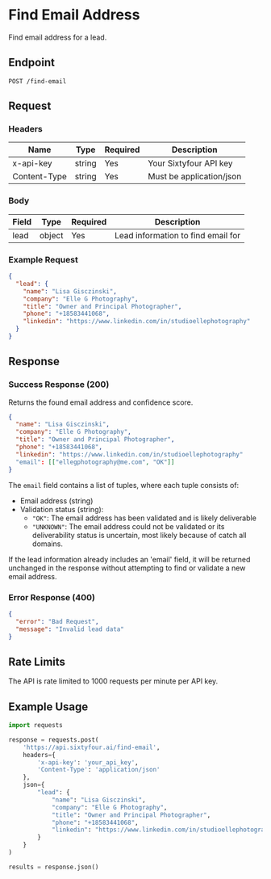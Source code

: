 # Find Email Address

Find email address for a lead.

## Endpoint

```http
POST /find-email
```

## Request

### Headers

| Name | Type | Required | Description |
|------|------|----------|-------------|
| x-api-key | string | Yes | Your Sixtyfour API key |
| Content-Type | string | Yes | Must be application/json |

### Body

| Field | Type | Required | Description |
|-------|------|----------|-------------|
| lead | object | Yes | Lead information to find email for |

### Example Request

```json
{
  "lead": {
    "name": "Lisa Gisczinski",
    "company": "Elle G Photography",
    "title": "Owner and Principal Photographer",
    "phone": "+18583441068",
    "linkedin": "https://www.linkedin.com/in/studioellephotography"
  }
}
```

## Response

### Success Response (200)

Returns the found email address and confidence score.

```json
{
  "name": "Lisa Gisczinski",
  "company": "Elle G Photography",
  "title": "Owner and Principal Photographer",
  "phone": "+18583441068",
  "linkedin": "https://www.linkedin.com/in/studioellephotography"
  "email": [["ellegphotography@me.com", "OK"]]
}
```

The `email` field contains a list of tuples, where each tuple consists of:
- Email address (string)
- Validation status (string):
  - `"OK"`: The email address has been validated and is likely deliverable
  - `"UNKNOWN"`: The email address could not be validated or its deliverability status is uncertain, most likely because of catch all domains.

If the lead information already includes an 'email' field, it will be returned unchanged in the response without attempting to find or validate a new email address.

### Error Response (400)

```json
{
  "error": "Bad Request",
  "message": "Invalid lead data"
}
```

## Rate Limits

The API is rate limited to 1000 requests per minute per API key.

## Example Usage

```python
import requests

response = requests.post(
    'https://api.sixtyfour.ai/find-email',
    headers={
        'x-api-key': 'your_api_key',
        'Content-Type': 'application/json'
    },
    json={
        "lead": {
            "name": "Lisa Gisczinski",
            "company": "Elle G Photography",
            "title": "Owner and Principal Photographer",
            "phone": "+18583441068",
            "linkedin": "https://www.linkedin.com/in/studioellephotography"
        }
    }
)

results = response.json()
``` 